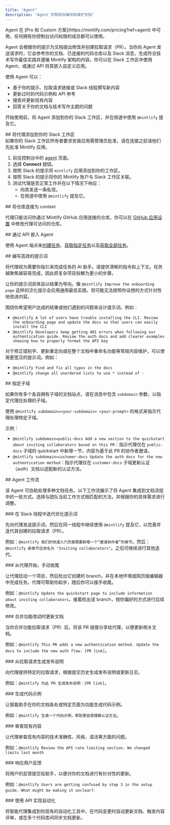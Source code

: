 ```yaml
---
title: "Agent"
description: "Agent 可帮助你编写和维护文档"
---
```


<Info>
  Agent 在 [Pro 和 Custom 方案](https://mintlify.com/pricing?ref=agent) 中可用，任何拥有你控制台访问权限的成员都可以使用。
</Info>

Agent 会根据你的提示为文档提出修改并创建拉取请求（PR）。当你向 Agent 发送请求时，它会参考你的文档、已连接的代码仓库以及 Slack 消息，生成符合技术写作最佳实践并遵循 Mintlify 架构的内容。你可以在 Slack 工作区中使用 Agent，或通过 API 将其嵌入自定义应用。

使用 Agent 可以：

* 基于你的提示、拉取请求链接或 Slack 线程撰写新内容
* 更新过时的代码示例和 API 参考
* 搜索并更新现有内容
* 回答关于你的文档与技术写作主题的问题

开始使用前，将 Agent 添加到你的 Slack 工作区，并在频道中使用 `@mintlify` 提及它。

<div id="add-the-agent-to-your-slack-workspace">
  ## 将代理添加到你的 Slack 工作区
</div>

<Note>
  如果你的 Slack 工作区所有者要求安装应用需管理员批准，请在连接之前请他们先批准 Mintlify 应用。
</Note>

1. 前往控制台中的 [agent](https://dashboard.mintlify.com/products/agent) 页面。
2. 选择 **Connect** 按钮。
3. 按照 Slack 的提示将 `mintlify` 应用添加到你的工作区。
4. 按照 Slack 的提示将你的 Mintlify 账户与 Slack 工作区关联。
5. 测试代理是否正常工作并在以下情况下响应：
   * 向其发送一条私信。
   * 在频道中使用 `@mintlify` 提及它。

<div id="connect-repositories-as-context">
  ## 将仓库连接为 context
</div>

代理只能访问你通过 Mintlify GitHub 应用连接的仓库。你可以在 [GitHub 应用设置](https://github.com/apps/mintlify/installations/new) 中修改代理可访问的仓库。

<div id="embed-the-agent-via-api">
  ## 通过 API 嵌入 Agent
</div>

使用 Agent 端点来[创建任务](/zh/api-reference/agent/create-agent-job)、[获取指定任务](/zh/api-reference/agent/get-agent-job)以及[获取全部任务](/zh/api-reference/agent/get-all-jobs)。

<div id="write-effective-prompts">
  ## 编写高效的提示词
</div>

将代理视为需要你指引来完成任务的 AI 助手。请提供清晰的指令和上下文。任务越聚焦越容易完成，因此把复杂项目拆解为更小的步骤。

让你的提示词具体且以结果为导向。像 `@mintlify Improve the onboarding page` 这样的泛化提示会应用通用最佳实践，但可能无法按照你设想的方式针对性地改进内容。

围绕你希望用户达成的结果或他们遇到的问题来设计提示词。例如：

* `@mintlify A lot of users have trouble installing the CLI. Review the onboarding page and update the docs so that users can easily install the CLI`
* `@mintlify Developers keep getting 401 errors when following our authentication guide. Review the auth docs and add clearer examples showing how to properly format the API key`

对于修正错别字、更新重定向或在整个文档中重命名功能等常规内容维护，可以使用更宽泛的提示词。例如：

* `@mintlify Find and fix all typos in the docs`
* `@mintlify change all unordered lists to use * instead of -`

<div id="specify-a-subdomain">
  ## 指定子域
</div>

如果你有多个各自拥有子域的文档站点，请在消息中包含 `subdomain` 参数，以指定代理应处理的子域。

使用 `@mintlify subdomain=<your-subdomain> <your-prompt>` 的格式来指示代理处理特定子域。

示例：

* `@mintlify subdomain=public-docs Add a new section to the quickstart about inviting collaborators based on this PR`：指示代理仅在 `public-docs` 子域的 quickstart 中新增一节，内容为基于此 PR 的协作者邀请。
* `@mintlify subdomain=customer-docs Update the auth docs for the new authentication method`：指示代理仅在 `customer-docs` 子域更新认证（auth）文档以适配新的认证方法。

<div id="agent-workflows">
  ## Agent 工作流
</div>

该 Agent 可协助处理多种文档任务。以下工作流展示了将 Agent 集成到文档流程中的一些方式。选择与团队当前工作方式相匹配的方法，并根据你的具体需求进行调整。

<div id="iterate-on-a-prompt-in-a-slack-thread">
  ### 在 Slack 线程中迭代优化提示词
</div>

先向代理发送提示词，然后在同一线程中继续使用 `@mintlify` 提及它，以完善并迭代其创建的拉取请求（PR）。

例如：`@mintlify 我们的快速入门页面需要新增一个“邀请协作者”的章节`。然后：`@mintlify 新章节应命名为 "Inviting collaborators"`。之后可继续进行其他迭代。

<div id="start-with-the-agent-finish-manually">
  ### 从代理开始，手动收尾
</div>

让代理启动一个项目，然后检出它创建的 branch，并在本地环境或网页版编辑器中完成任务。代理可帮助你起步，随后你可以接手收尾。

例如：`@mintlify Update the quickstart page to include information about inviting collaborators`，接着检出该 branch，按你偏好的方式进行后续修改。

<div id="update-docs-when-merging-feature-changes">
  ### 合并功能改动时更新文档
</div>

当你合并功能拉取请求（PR）后，将该 PR 链接分享给代理，以便更新相关文档。

例如：`@mintlify This PR adds a new authentication method. Update the docs to include the new auth flow: [PR link]`。

<div id="generate-release-notes-from-a-pull-request">
  ### 从拉取请求生成发布说明
</div>

向代理提供特定的拉取请求，根据提交历史生成发布说明或更新日志。

例如：`@mintlify 为此 PR 生成发布说明：[PR link]`。

<div id="generate-code-examples">
  ### 生成代码示例
</div>

让智能助手在你的文档各处或特定页面为功能生成代码示例。

例如：`@mintlify 生成一个代码示例，帮助更容易理解认证方法`。

<div id="review-existing-content">
  ### 审查现有内容
</div>

让代理审查现有内容的技术准确性、风格、语法等方面的问题。

例如：`@mintlify Review the API rate limiting section. We changed limits last month`

<div id="respond-to-user-feedback">
  ### 响应用户反馈
</div>

将用户的反馈提交给助手，以便对你的文档进行有针对性的更新。

例如：`@mintlify Users are getting confused by step 3 in the setup guide. What might be making it unclear?`.

<div id="automate-with-the-api">
  ### 使用 API 实现自动化
</div>

将智能代理集成到你现有的自动化工具中，在代码变更时自动更新文档、触发内容评审，或在多个代码库间同步文档更新。